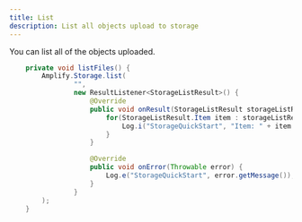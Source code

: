 ```yaml
---
title: List
description: List all objects upload to storage
---
```


You can list all of the objects uploaded.
```java
    private void listFiles() {
        Amplify.Storage.list(
                "",
                new ResultListener<StorageListResult>() {
                    @Override
                    public void onResult(StorageListResult storageListResult) {
                        for(StorageListResult.Item item : storageListResult.getItems()) {
                            Log.i("StorageQuickStart", "Item: " + item.getKey());
                        }
                    }

                    @Override
                    public void onError(Throwable error) {
                        Log.e("StorageQuickStart", error.getMessage());
                    }
                }
        );
    }
```